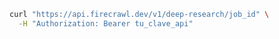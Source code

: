 ```bash
curl "https://api.firecrawl.dev/v1/deep-research/job_id" \
  -H "Authorization: Bearer tu_clave_api"
```
